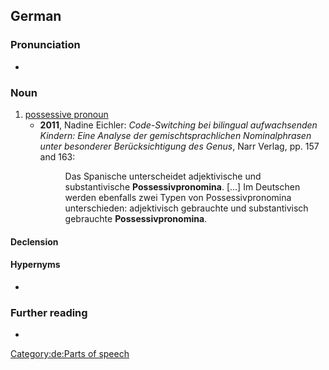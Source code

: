 ==German==

===Pronunciation===
* {{audio|de|De-Possessivpronomen.ogg|Audio}}

===Noun===
{{de-noun|n||Possessivpronomen|pl2=Possessivpronomina}}

# [[possessive pronoun]]
#* '''2011''', Nadine Eichler: ''Code-Switching bei bilingual aufwachsenden Kindern: Eine Analyse der gemischtsprachlichen Nominalphrasen unter besonderer Berücksichtigung des Genus'', Narr Verlag, pp. 157 and 163:
#*: Das Spanische unterscheidet adjektivische und substantivische '''Possessivpronomina'''. [...] Im Deutschen werden ebenfalls zwei Typen von Possessivpronomina unterschieden: adjektivisch gebrauchte und substantivisch gebrauchte '''Possessivpronomina'''.

====Declension====
{{de-decl-noun-n|s|pl=Possessivpronomina|n}}

====Hypernyms====
* {{l|de|Pronomen}}

===Further reading===
* {{R:Duden}}

[[Category:de:Parts of speech]]